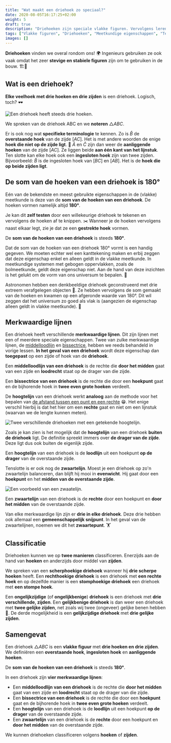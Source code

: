 ```yaml
---
title: "Wat maakt een driehoek zo speciaal?"
date: 2020-08-05T16:17:25+02:00
weight: 5
draft: true
description: "Driehoeken zijn speciale vlakke figuren. Vervolgens leren we ook over de merkwaardige lijnen in een driehoek. Ten slotte ontdekken we de eigenschappen van een driehoek en leren we ze classificeren." 
tags: ["Vlakke figuren", "Driehoeken", "Meetkundige eigenschappen", "Tekenen met geodriehoek"]
images: []
---
```

**Driehoeken** vinden we overal rondom ons! 🌍 Ingenieurs gebruiken ze ook vaak omdat het zeer **stevige en stabiele figuren** zijn om te gebruiken in de bouw. 🏗️🚧

## Wat is een driehoek?
**Elke veelhoek met drie hoeken en drie zijden** is een driehoek. Logisch, toch? 🕶️

![Een driehoek heeft steeds drie hoeken.](img/driehoek.png)

We spreken van de driehoek ABC en we **noteren** $\triangle{ABC}$. 

Er is ook nog wat **specifieke terminologie** te kennen.
Zo is $\hat{B}$ de **overstaande hoek** van de zijde $[AC]$. Het is met andere woorden de enige **hoek die niet op de zijde ligt**. 🙈 $\hat{A}$ en $\hat{C}$ zijn dan weer de **aanliggende hoeken** van de zijde $[AC]$. Ze liggen beide **aan één kant van het lijnstuk**. Ten slotte kan elke hoek ook een **ingesloten hoek** zijn van twee zijden. Bijvoorbeeld: $\hat{B}$ is de ingesloten hoek van $[BC]$ en $[AB]$. Het is de **hoek die op beide zijden ligt**.

## De som van de hoeken van een driehoek is 180°

Eén van de bekendste en meest gebruikte eigenschappen in de (vlakke) meetkunde is deze van de **som van de hoeken van een driehoek**. De hoeken vormen namelijk altijd **180°**.

Je kan dit **zelf testen** door een willekeurige driehoek te tekenen en vervolgens de hoeken af te knippen. ✂️ Wanneer je de hoeken vervolgens naast elkaar legt, zie je dat ze een **gestrekte hoek** <Mute text="of 180°"/> vormen.

<Attention title="Som van de hoeken van een driehoek">

De **som van de hoeken van een driehoek** is steeds **180°**.
</Attention>

<Expand title="Driehoeken en de vorm van ons universum">

Dat de som van de hoeken van een driehoek 180° vormt is een handig gegeven. We moeten echter wel een kanttekening maken en erbij zeggen dat deze eigenschap enkel en alleen geldt in de vlakke meetkunde. In meetkundige systemen met gebogen oppervlakken, zoals de bolmeetkunde, geldt deze eigenschap niet. Aan de hand van deze inzichten is het gelukt om de vorm van ons universum te bepalen. 🌌

Astronomen hebben een denkbeeldige driehoek geconstrueerd met drie extreem verafgelegen objecten :star2:. Ze hebben vervolgens de som gemaakt van de hoeken en kwamen op een afgeronde waarde van 180°. Dit wil zeggen dat het universum zo goed als vlak is (aangezien de eigenschap alleen geldt in vlakke meetkunde). 🤯
</Expand>

## Merkwaardige lijnen
Een driehoek heeft verschillende **merkwaardige lijnen**. Dit zijn lijnen met een of meerdere speciale eigenschappen. Twee van zulke merkwaardige lijnen, de [middelloodlijn](../rechten) en [bissectrice](../hoeken), hebben we reeds behandeld in vorige lessen. **In het geval van een driehoek** wordt deze eigenschap dan **toegepast** op een zijde of hoek van de **driehoek**. 

<Attention title="Middelloodlijn van een driehoek">

Een **middelloodlijn van een driehoek** is de rechte die **door het midden** gaat van een zijde en **loodrecht** staat op de drager van die zijde.
</Attention>

<Attention title="Bissectrice van een driehoek">

Een **bissectrice van een driehoek** is de rechte die door een **hoekpunt** gaat en de bijhorende hoek in **twee even grote hoeken** verdeelt.
</Attention>

De **hoogtelijn** van een driehoek werkt **analoog** aan de methode voor het bepalen van [de afstand tussen een punt en een rechte](../rechten) 😁. Het enige verschil hierbij is dat het hier om een **rechte** gaat en niet om een lijnstuk (waarvan we de lengte kunnen meten).

![Twee verschillende driehoeken met een getekende hoogtelijn.](img/hoogtelijn.png)

Zoals je kan zien is het mogelijk dat de **hoogtelijn** van een driehoek **buiten de driehoek** ligt. De definitie spreekt immers over **de drager van de zijde**. Deze ligt dus ook buiten de eigenlijk zijde.

<Attention title="Hoogtelijn van een driehoek">

Een **hoogtelijn** van een driehoek is de **loodlijn** uit een hoekpunt **op de drager** van de overstaande zijde.
</Attention>

Tenslotte is er ook nog de **zwaartelijn**. Moest je een driehoek op zo'n zwaartelijn balanceren, dan blijft hij mooi in **evenwicht**. Hij gaat door een **hoekpunt** en het **midden van de overstaande zijde**.

![Een voorbeeld van een zwaatelijn.](img/zwaartelijn.png)

<Attention title="Zwaartelijn van een driehoek">

Een **zwaartelijn** van een driehoek is de **rechte** door een hoekpunt en **door het midden** van de overstaande zijde.
</Attention>

Van elke merkwaardige lijn zijn er **drie in elke driehoek**. Deze drie hebben ook allemaal een **gemeenschappelijk snijpunt**. In het geval van de zwaartelijnen, noemen we dit het **zwaartepunt**. 🏋️

## Classificatie
Driehoeken kunnen we op **twee manieren** classificeren. Enerzijds aan de hand van **hoeken** en anderzijds door middel van **zijden**.

We spreken van een **scherphoekige driehoek** wanneer hij **drie scherpe hoeken** heeft. Een **rechthoekige driehoek** is een driehoek met **een rechte hoek** en op dezelfde manier is een **stomphoekige driehoek** een driehoek met **een stompe hoek**.

Een **ongelijkzijdige** (of **ongelijkbenige**) **driehoek** is een driehoek met **drie verschillende, <Mute text="dus niet even lange,"/> zijden**. Een **gelijkbenige driehoek** is dan weer een driehoek met **twee gelijke zijden**, net zoals wij twee (ongeveer) gelijke benen hebben 🦵. De derde mogelijkheid is een **gelijkzijdige driehoek** met **drie gelijke zijden**.

## Samengevat
<Attention title="De driehoek">

Een driehoek $\triangle{ABC}$ is een **vlakke figuur** met **drie hoeken en drie zijden**. We definiëren een **overstaande hoek**, **ingesloten hoek** en **aanliggende hoeken**.
</Attention>

<Attention title="Som van de hoeken van een driehoek">

De **som van de hoeken van een driehoek** is steeds **180°**.
</Attention>

<Attention title="Merkwaardige lijnen">

In een driehoek zijn **vier merkwaardige lijnen**:

* Een **middelloodlijn van een driehoek** is de rechte die **door het midden** gaat van een zijde en **loodrecht** staat op de drager van die zijde.
* Een **bissectrice van een driehoek** is de rechte die door een **hoekpunt** gaat en de bijhorende hoek in **twee even grote hoeken** verdeelt.
* Een **hoogtelijn** van een driehoek is de **loodlijn** uit een hoekpunt **op de drager** van de overstaande zijde.
* Een **zwaartelijn** van een driehoek is de **rechte** door een hoekpunt en **door het midden** van de overstaande zijde.

</Attention>

<Attention title="Driehoeken classificeren">

We kunnen driehoeken classificeren volgens **hoeken** of **zijden**.
</Attention>
